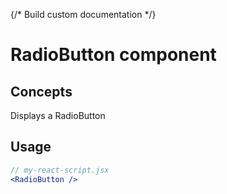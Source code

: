 {/* Build custom documentation */}


<Meta of={RadioButtonStories} />

# RadioButton component

## Concepts

Displays a RadioButton

## Usage

```jsx
// my-react-script.jsx
<RadioButton />
```

<Canvas of={RadioButtonStories.Primary} />
